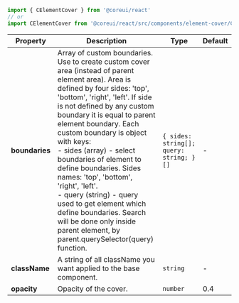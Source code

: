 
```jsx
import { CElementCover } from '@coreui/react'
// or
import CElementCover from '@coreui/react/src/components/element-cover/CElementCover'
```

| Property | Description | Type | Default |
| --- | --- | --- | --- |
| **boundaries** | Array of custom boundaries. Use to create custom cover area (instead of parent element area). Area is defined by four sides: 'top', 'bottom', 'right', 'left'. If side is not defined by any custom boundary it is equal to parent element boundary. Each custom boundary is object with keys:<br/>- sides (array) - select boundaries of element to define boundaries. Sides names: 'top', 'bottom', 'right', 'left'.<br/>- query (string) - query used to get element which define boundaries. Search will be done only inside parent element, by parent.querySelector(query) function. | `{ sides: string[]; query: string; }[]` | - |
| **className** | A string of all className you want applied to the base component. | `string` | - |
| **opacity** | Opacity of the cover. | `number` | 0.4 |
